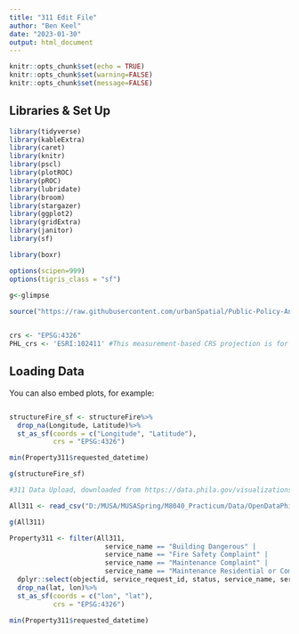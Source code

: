 ```yaml
---
title: "311 Edit File"
author: "Ben Keel"
date: "2023-01-30"
output: html_document
---
```


```r
knitr::opts_chunk$set(echo = TRUE)
knitr::opts_chunk$set(warning=FALSE)
knitr::opts_chunk$set(message=FALSE)

```

## Libraries & Set Up

```r

library(tidyverse)
library(kableExtra)
library(caret)
library(knitr) 
library(pscl)
library(plotROC)
library(pROC)
library(lubridate)
library(broom)
library(stargazer)
library(ggplot2)
library(gridExtra)
library(janitor)
library(sf)

library(boxr)

options(scipen=999)
options(tigris_class = "sf")
 
g<-glimpse

source("https://raw.githubusercontent.com/urbanSpatial/Public-Policy-Analytics-Landing/master/functions.r")


crs <- "EPSG:4326"
PHL_crs <- 'ESRI:102411' #This measurement-based CRS projection is for the West Coast


```

## Loading Data

You can also embed plots, for example:

```r


```

``` r

structureFire_sf <- structureFire%>%
  drop_na(Longitude, Latitude)%>%
  st_as_sf(coords = c("Longitude", "Latitude"),
           crs = "EPSG:4326")

min(Property311$requested_datetime)

g(structureFire_sf)

```


```r

#311 Data Upload, downloaded from https://data.phila.gov/visualizations/311-requests/

All311 <- read_csv("D:/MUSA/MUSASpring/M8040_Practicum/Data/OpenDataPhilly-311Calls.csv")

g(All311)

```


``` r

Property311 <- filter(All311, 
                        service_name == "Building Dangerous" |  
                        service_name == "Fire Safety Complaint" | 
                        service_name == "Maintenance Complaint" |
                        service_name == "Maintenance Residential or Commercial") %>%
  dplyr::select(objectid, service_request_id, status, service_name, service_code, requested_datetime, agency_responsible, address, zipcode, lat, lon)%>%
  drop_na(lat, lon)%>%
  st_as_sf(coords = c("lon", "lat"),
           crs = "EPSG:4326")

min(Property311$requested_datetime)


```
